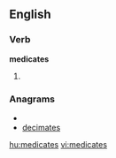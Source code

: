 
==English==

===Verb===
'''medicates'''

# {{third-person singular of|[[medicate]]}}

===Anagrams===
* {{alphagram|acdeeimst}}
* [[decimates#English|decimates]]

[[hu:medicates]]
[[vi:medicates]]